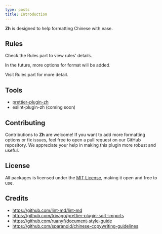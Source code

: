 ```yaml
---
type: posts
title: Introduction
---
```



<Logo size={120} />

**Zh** is designed to help formatting Chinese with ease.

## Rules

Check the Rules part to view rules' details.

In the future, more options for format will be added.

Visit Rules part for more detail.

## Tools

- [prettier-plugin-zh](/prettier-plugin-zh)
- eslint-plugin-zh (coming soon)

## Contributing

Contributions to **Zh** are welcome! If you want to add more formatting options or fix issues, feel
free to open a pull request on our GitHub repository. We appreciate your help in making this plugin
more robust and useful.

## License

All packages is licensed under the [MIT License](https://opensource.org/licenses/MIT), making it
open and free to use.

## Credits

- https://github.com/lint-md/lint-md
- https://github.com/trivago/prettier-plugin-sort-imports
- https://github.com/ruanyf/document-style-guide
- https://github.com/sparanoid/chinese-copywriting-guidelines
